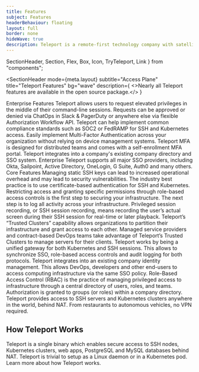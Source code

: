 ```yaml
---
title: Features
subject: Features
headerBehaviour: floating
layout: full
border: none
hideWave: true
description: Teleport is a remote-first technology company with satellite offices in Oakland and Seattle. We enable engineers to quickly access any computing resource anywhere on the planet.
---
```


  SectionHeader,
  Section,
  Flex,
  Box,
  Icon,
  TryTeleport,
  Link
} from "components";



<SectionHeader
  mode={meta.layout}
  subtitle="Access Plane"
  title="Teleport Features"
  bg="wave"
  description={
    <>Nearly all Teleport features are available in the open source package.</>
  }
></SectionHeader>
<Section bg="flatGray">
  <Flex flexDirection="row" pl={[3, 4, 11]} pt={[4, 7, 9]} pb={[4, 6]}>
    <Icon name="apartment" size="lg" fill="#512FC9" />
    <Box fontSize="header-3" color="darkest" lineHeight="lg" pl={3}>
      Enterprise Features
    </Box>
  </Flex>
  <Flex px={[3, 3, 10]} pb={6}>
    <FeatureTileDisplay>
      <FeatureTile
        feature="enterprise"
        src="./assets/deny.png"
        title="Access Requests"
        href="https://goteleport.com/features/access-requests/"
      >
        Teleport allows users to request elevated privileges in the middle of
        their command-line sessions. Requests can be approved or denied via
        ChatOps in Slack & PagerDuty or anywhere else via flexible Authorization
        Workflow API.
      </FeatureTile>
      <FeatureTile
        feature="enterprise"
        src="./assets/kubernetes.png"
        title="FedRamp & Soc 2"
        href="https://goteleport.com/teleport/how-it-works/fedramp-ssh-kubernetes/"
      >
        Teleport can help implement common compliance standards such as SOC2 or
        FedRAMP for SSH and Kubernetes access.
      </FeatureTile>
      <FeatureTile
        feature="enterprise"
        src="./assets/yubikey.png"
        title="Per-Session Multi-Factor Authentication"
        href="https://goteleport.com/features/multi-factor-auth/"
      >
        Easily implement Multi-Factor Authentication across your organization
        without relying on device management systems. Teleport MFA is designed
        for distributed teams and comes with a self-enrollment MFA portal.
      </FeatureTile>
      <FeatureTile
        feature="enterprise"
        src="./assets/SSO.png"
        title="Enterprise Single Sign-On (SSO)"
        href="https://goteleport.com/teleport/features/sso-for-ssh/"
      >
        Teleport integrates into a company's existing company directory and SSO
        system. Enterprise Teleport supports all major SSO providers, including
        Okta, Sailpoint, Active Directory, OneLogin, G Suite, Auth0 and many
        others.
      </FeatureTile>
    </FeatureTileDisplay>
  </Flex>
</Section>
<Section bg="flatWhite">
  <Flex flexDirection="row" pl={[3, 4, 11]} pt={[4, 7, 9]} pb={[4, 6]}>
    <Icon name="circleCheck" size="lg" fill="#512FC9" />
    <Box color="darkest" fontSize="header-3" lineHeight="lg" pl={3}>
      Core Features
    </Box>
  </Flex>
  <Flex px={[3, 3, 10]} >
    <FeatureTileDisplay>
      <FeatureTile
        feature="core"
        src="./assets/auth-cert.png"
        title="Certificate Auth for SSH & K8s"
        href="https://goteleport.com/teleport/how-it-works/certificate-based-authentication-ssh-kubernetes/"
      >
        Managing static SSH keys can lead to increased operational overhead and
        may lead to security vulnerabilities. The industry best practice is to
        use certificate-based authentication for SSH and Kubernetes.
      </FeatureTile>
      <FeatureTile
        feature="core"
        src="./assets/audit-log.png"
        title="Audit Log"
        href="https://goteleport.com/teleport/how-it-works/audit-logging-for-ssh-and-kubernetes/"
      >
        Restricting access and granting specific permissions through role-based
        access controls is the first step to securing your infrastructure. The
        next step is to log all activity across your infrastructure.
      </FeatureTile>
      <FeatureTile
        feature="core"
        src="./assets/play-recording.png"
        title="Session Recording"
        href="https://goteleport.com/teleport/how-it-works/audit-logging-for-ssh-and-kubernetes/"
      >
        Privileged session recording, or SSH session recording, means recording
        the user’s actual screen during their SSH session for real-time or later
        playback.
      </FeatureTile>
      <FeatureTile
        feature="core"
        src="./assets/SSO.png"
        title="Trust Federation"
        href=""
      >
        Teleport’s “Trusted Clusters” capability allows organizations to
        partition their infrastructure and grant access to each other. Managed
        service providers and contract-based DevOps teams take advantage of
        Teleport’s Trusted Clusters to manage servers for their clients.
      </FeatureTile>
      <FeatureTile
        feature="core"
        src="./assets/kubernetes.png"
        title="Kubernetes Access Management"
      >
        Teleport works by being a unified gateway for both Kubernetes and SSH
        sessions. This allows to synchronize SSO, role-based access controls and
        audit logging for both protocols.
      </FeatureTile>
      <FeatureTile
        feature="core"
        src="./assets/SSO.png"
        title="Single Sign-On (SSO)"
        hrf="https://goteleport.com/teleport/how-it-works/secure-kubernetes-access/"
      >
        Teleport integrates into an existing company identity management. This
        allows DevOps, developers and other end-users to access computing
        infrastructure via the same SSO policy.
      </FeatureTile>
      <FeatureTile
        feature="core"
        src="./assets/role-access.png"
        title="Role-Based Access Controls (RBAC)"
        href="https://goteleport.com/teleport/features/rbac-for-ssh/"
      >
        Role-Based Access Control (RBAC) is the practice of managing privileged
        access to infrastructure through a central directory of users, roles,
        and teams. Authorization is granted to groups (or roles) within a
        company directory.
      </FeatureTile>
      <FeatureTile
        feature="core"
        src="./assets/motherboard.png"
        title="IoT and Edge Connectivity"
        href="https://goteleport.com/teleport/how-it-works/ssh-kubernetes-access-on-the-edge/"
      >
        Teleport provides access to SSH servers and Kubernetes clusters anywhere
        in the world, behind NAT. From restaurants to autonomous vehicles, no
        VPN required.
      </FeatureTile>
    </FeatureTileDisplay>
  </Flex>
  <Flex flexDirection="column" alignItems="flex-end" px={[4, 5, 11]} pt={6}>
    <Box fontSize="text-xl">
      <h1 color="darkest" fontSize="header-1" >How Teleport Works</h1>
      Teleport is a single binary which enables secure access to SSH nodes, Kubernetes
      clusters, web apps, PostgreSQL and MySQL databases behind NAT. Teleport is trivial
      to setup as a Linux daemon or in a Kubernetes pod. <Link color="light-blue" href="/">Learn more about how Teleport
      works.</Link>
    </Box>
    <Box width="103%" my={[1, 4]} >
      <NextImage
        src="./assets/How-it-works.png"
        alt="a diagram of Teleport's security functionality"
        width={1301}
        height={583}
      />
    </Box>
  </Flex>
</Section>
<TryTeleport />
